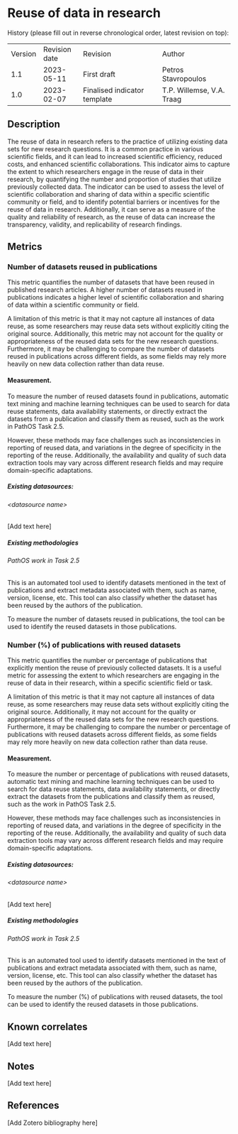 # Reuse of data in research {#reuse-of-data-in-research .unnumbered}

History (please fill out in reverse chronological order, latest revision
on top):

|         |               |                              |                           |
|---------|---------------|------------------------------|---------------------------|
| Version | Revision date | Revision                     | Author                    |
| 1.1     | 2023-05-11    | First draft                  | Petros Stavropoulos       |
| 1.0     | 2023-02-07    | Finalised indicator template | T.P. Willemse, V.A. Traag |

## Description

The reuse of data in research refers to the practice of utilizing
existing data sets for new research questions. It is a common practice
in various scientific fields, and it can lead to increased scientific
efficiency, reduced costs, and enhanced scientific collaborations. This
indicator aims to capture the extent to which researchers engage in the
reuse of data in their research, by quantifying the number and
proportion of studies that utilize previously collected data. The
indicator can be used to assess the level of scientific collaboration
and sharing of data within a specific scientific community or field, and
to identify potential barriers or incentives for the reuse of data in
research. Additionally, it can serve as a measure of the quality and
reliability of research, as the reuse of data can increase the
transparency, validity, and replicability of research findings.

## Metrics

### Number of datasets reused in publications

This metric quantifies the number of datasets that have been reused in
published research articles. A higher number of datasets reused in
publications indicates a higher level of scientific collaboration and
sharing of data within a scientific community or field.

A limitation of this metric is that it may not capture all instances of
data reuse, as some researchers may reuse data sets without explicitly
citing the original source. Additionally, this metric may not account
for the quality or appropriateness of the reused data sets for the new
research questions. Furthermore, it may be challenging to compare the
number of datasets reused in publications across different fields, as
some fields may rely more heavily on new data collection rather than
data reuse.

#### Measurement.

To measure the number of reused datasets found in publications,
automatic text mining and machine learning techniques can be used to
search for data reuse statements, data availability statements, or
directly extract the datasets from a publication and classify them as
reused, such as the work in PathOS Task 2.5.

However, these methods may face challenges such as inconsistencies in
reporting of reused data, and variations in the degree of specificity in
the reporting of the reuse. Additionally, the availability and quality
of such data extraction tools may vary across different research fields
and may require domain-specific adaptations.

##### Existing datasources:

###### &lt;datasource name&gt;

\[Add text here\]

##### Existing methodologies

###### PathOS work in Task 2.5

This is an automated tool used to identify datasets mentioned in the
text of publications and extract metadata associated with them, such as
name, version, license, etc. This tool can also classify whether the
dataset has been reused by the authors of the publication.

To measure the number of datasets reused in publications, the tool can
be used to identify the reused datasets in those publications.

### Number (%) of publications with reused datasets

This metric quantifies the number or percentage of publications that
explicitly mention the reuse of previously collected datasets. It is a
useful metric for assessing the extent to which researchers are engaging
in the reuse of data in their research, within a specific scientific
field or task.

A limitation of this metric is that it may not capture all instances of
data reuse, as some researchers may reuse data sets without explicitly
citing the original source. Additionally, it may not account for the
quality or appropriateness of the reused data sets for the new research
questions. Furthermore, it may be challenging to compare the number or
percentage of publications with reused datasets across different fields,
as some fields may rely more heavily on new data collection rather than
data reuse.

#### Measurement.

To measure the number or percentage of publications with reused
datasets, automatic text mining and machine learning techniques can be
used to search for data reuse statements, data availability statements,
or directly extract the datasets from the publications and classify them
as reused, such as the work in PathOS Task 2.5.

However, these methods may face challenges such as inconsistencies in
reporting of reused data, and variations in the degree of specificity in
the reporting of the reuse. Additionally, the availability and quality
of such data extraction tools may vary across different research fields
and may require domain-specific adaptations.

##### Existing datasources:

###### &lt;datasource name&gt;

\[Add text here\]

##### Existing methodologies

###### PathOS work in Task 2.5

This is an automated tool used to identify datasets mentioned in the
text of publications and extract metadata associated with them, such as
name, version, license, etc. This tool can also classify whether the
dataset has been reused by the authors of the publication.

To measure the number (%) of publications with reused datasets, the tool
can be used to identify the reused datasets in those publications.

## Known correlates

\[Add text here\]

## Notes

\[Add text here\]

## References

\[Add Zotero bibliography here\]
